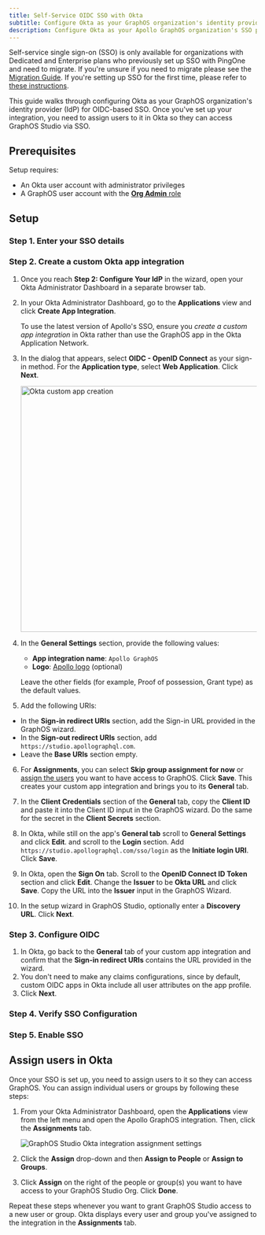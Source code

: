 ```yaml
---
title: Self-Service OIDC SSO with Okta
subtitle: Configure Okta as your GraphOS organization's identity provider
description: Configure Okta as your Apollo GraphOS organization's SSO provider with this OIDC setup guide.
---
```


<PremiumFeature>

Self-service single sign-on (SSO) is only available for organizations with Dedicated and Enterprise plans who previously set up SSO with PingOne and need to migrate.
If you're unsure if you need to migrate please see the [Migration Guide](./migration#who-needs-to-migrate).
If you're setting up SSO for the first time, please refer to [these instructions](../okta-integration-guide).

</PremiumFeature>

This guide walks through configuring Okta as your GraphOS organization's identity provider (IdP) for OIDC-based SSO. Once you've set up your integration, you need to assign users to it in Okta so they can access GraphOS Studio via SSO.

<SSOOrgAdminRequirement />

<SSOMigrationNotice />

## Prerequisites

Setup requires:

- An Okta user account with administrator privileges
- A GraphOS user account with the [**Org Admin** role](../members/#organization-wide-member-roles)

## Setup

<SSOSetupSteps type="OIDC" idp="Okta app integration" />

<!-- vale Apollo.Headings = NO -->

### Step 1. Enter your SSO details

<SSOShareDetails type="OIDC" />

### Step 2. Create a custom Okta app integration

1. Once you reach **Step 2: Configure Your IdP** in the wizard, open your Okta Administrator Dashboard in a separate browser tab.
2. In your Okta Administrator Dashboard, go to the **Applications** view and click **Create App Integration**.

   <Note>

   To use the latest version of Apollo's SSO, ensure you _create a custom app integration_ in Okta rather than use the GraphOS app in the Okta Application Network.

   </Note>

3. In the dialog that appears, select **OIDC - OpenID Connect** as your sign-in method. For the **Application type**, select **Web Application**. Click **Next**.

   <img
     src="../../../img/sso/okta-oidc-app.jpg"
     alt="Okta custom app creation"
     className="screenshot"
     width="500"
   />

4. In the **General Settings** section, provide the following values:

   - **App integration name**: `Apollo GraphOS`
   - **Logo**: [Apollo logo](../../../img/sso/apollo-sk-logo.jpg) (optional)

   Leave the other fields (for example, Proof of possession, Grant type) as the default values.

5. Add the following URIs:

- In the **Sign-in redirect URIs** section, add the Sign-in URL provided in the GraphOS wizard.
- In the **Sign-out redirect URIs** section, add `https://studio.apollographql.com`.
- Leave the **Base URIs** section empty.

6. For **Assignments**, you can select **Skip group assignment for now** or [assign the users](#assign-users-in-okta) you want to have access to GraphOS. Click **Save**. This creates your custom app integration and brings you to its **General** tab.

7. In the **Client Credentials** section of the **General** tab, copy the **Client ID** and paste it into the Client ID input in the GraphOS wizard. Do the same for the secret in the **Client Secrets** section.

8. In Okta, while still on the app's **General tab** scroll to **General Settings** and click **Edit**. and scroll to the **Login** section. Add `https://studio.apollographql.com/sso/login` as the **Initiate login URI**. Click **Save**.

9. In Okta, open the **Sign On** tab. Scroll to the **OpenID Connect ID Token** section and click **Edit**. Change the **Issuer** to be **Okta URL** and click **Save**. Copy the URL into the **Issuer** input in the GraphOS Wizard.

10. In the setup wizard in GraphOS Studio, optionally enter a **Discovery URL**. Click **Next**.

### Step 3. Configure OIDC

1. In Okta, go back to the **General** tab of your custom app integration and confirm that the **Sign-in redirect URIs** contains the URL provided in the wizard.
2. You don't need to make any claims configurations, since by default, custom OIDC apps in Okta include all user attributes on the app profile.
3. Click **Next**.

### Step 4. Verify SSO Configuration

<SSOVerification />

### Step 5. Enable SSO

<!-- vale Apollo.Headings = YES -->

<SSOLegacyUsers idp="Okta" appType="custom app integration" />

## Assign users in Okta

Once your SSO is set up, you need to assign users to it so they can access GraphOS. You can assign individual users or groups by following these steps:

1. From your Okta Administrator Dashboard, open the **Applications** view from the left menu and open the Apollo GraphOS integration. Then, click the **Assignments** tab.

   <img
     src="../../../img/sso/okta-assignments.jpg"
     alt="GraphOS Studio Okta integration assignment settings"
     class="screenshot"
   />

2. Click the **Assign** drop-down and then **Assign to People** or **Assign to Groups**.
3. Click **Assign** on the right of the people or group(s) you want to have access to your GraphOS Studio Org. Click **Done**.

Repeat these steps whenever you want to grant GraphOS Studio access to a new user or group.
Okta displays every user and group you've assigned to the integration in the **Assignments** tab.
